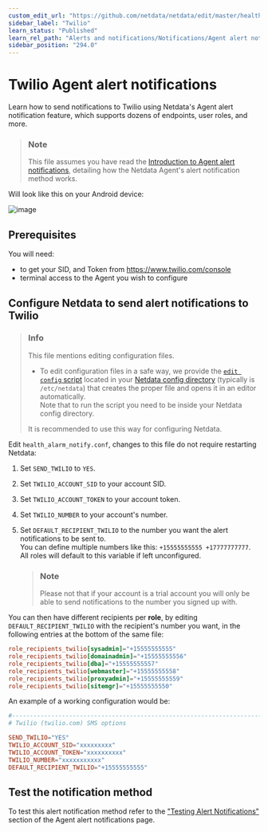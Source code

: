 ```yaml
---
custom_edit_url: "https://github.com/netdata/netdata/edit/master/health/notifications/twilio/README.md"
sidebar_label: "Twilio"
learn_status: "Published"
learn_rel_path: "Alerts and notifications/Notifications/Agent alert notifications"
sidebar_position: "294.0"
---
```

# Twilio Agent alert notifications

Learn how to send notifications to Twilio using Netdata's Agent alert notification feature, which supports dozens of endpoints, user roles, and more.

> ### Note
>
> This file assumes you have read the [Introduction to Agent alert notifications](/docs/alerts-and-notifications/notifications/agent-alert-notifications), detailing how the Netdata Agent's alert notification method works.

Will look like this on your Android device:

![image](https://user-images.githubusercontent.com/70198089/229841323-6c4b1956-dd91-423e-abaf-2799000f72a8.png)


## Prerequisites

You will need:

- to get your SID, and Token from <https://www.twilio.com/console>
- terminal access to the Agent you wish to configure

## Configure Netdata to send alert notifications to Twilio

> ### Info
>
> This file mentions editing configuration files.  
>
> - To edit configuration files in a safe way, we provide the [`edit config` script](/docs/getting-started/manage-and-configure/configuration#use-edit-config-to-edit-configuration-files) located in your [Netdata config directory](/docs/getting-started/manage-and-configure/configuration#the-netdata-config-directory) (typically is `/etc/netdata`) that creates the proper file and opens it in an editor automatically.  
> Note that to run the script you need to be inside your Netdata config directory.
>
> It is recommended to use this way for configuring Netdata.

Edit `health_alarm_notify.conf`, changes to this file do not require restarting Netdata:

1. Set `SEND_TWILIO` to `YES`.
2. Set `TWILIO_ACCOUNT_SID` to your account SID.
3. Set `TWILIO_ACCOUNT_TOKEN` to your account token.
4. Set `TWILIO_NUMBER` to your account's number.
5. Set `DEFAULT_RECIPIENT_TWILIO` to the number you want the alert notifications to be sent to.  
   You can define multiple numbers like this: `+15555555555 +17777777777`.  
   All roles will default to this variable if left unconfigured.

    > ### Note
    >
    > Please not that if your account is a trial account you will only be able to send notifications to the number you signed up with.

You can then have different recipients per **role**, by editing `DEFAULT_RECIPIENT_TWILIO` with the recipient's number you want, in the following entries at the bottom of the same file:

```conf
role_recipients_twilio[sysadmin]="+15555555555"
role_recipients_twilio[domainadmin]="+15555555556"
role_recipients_twilio[dba]="+15555555557"
role_recipients_twilio[webmaster]="+15555555558"
role_recipients_twilio[proxyadmin]="+15555555559"
role_recipients_twilio[sitemgr]="+15555555550"
```

An example of a working configuration would be:

```conf
#------------------------------------------------------------------------------
# Twilio (twilio.com) SMS options

SEND_TWILIO="YES"
TWILIO_ACCOUNT_SID="xxxxxxxxx"
TWILIO_ACCOUNT_TOKEN="xxxxxxxxxx"
TWILIO_NUMBER="xxxxxxxxxxx"
DEFAULT_RECIPIENT_TWILIO="+15555555555"
```

## Test the notification method

To test this alert notification method refer to the ["Testing Alert Notifications"](/docs/alerts-and-notifications/notifications/agent-alert-notifications#testing-alert-notifications) section of the Agent alert notifications page.
